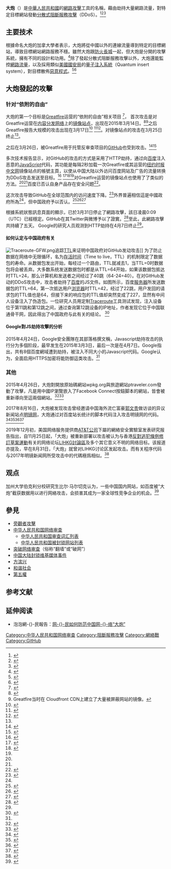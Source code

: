{{NoteTA
|G1=IT
|1=zh-hant:網路;zh-hans:网络}}

'''大炮'''（{{lang-en|Great Cannon}}）是[[中華人民共和國|中華人民共和國]]的[[網路戰|網路攻擊]]工具的名稱，藉由劫持大量網路流量，對特定目標網站發動[[分散式阻斷服務攻擊|分散式阻斷服務攻擊]]（DDoS）。<ref name="NYT-China-Said-to-Use-Powerful-New-Weapon-Censor-Internet">{{cite web | url=http://www.nytimes.com/2015/04/11/technology/china-is-said-to-use-powerful-new-weapon-to-censor-internet.html | title=China Is Said to Use Powerful New Weapon to Censor Internet | publisher=The New York Times Company | work=The New York Times | date=2015-04-10 | accessdate=2015-04-11 | author=Perlroth, Nicole | language=en | archive-date=2015-04-11 | archive-url=https://web.archive.org/web/20150411005836/http://www.nytimes.com/2015/04/11/technology/china-is-said-to-use-powerful-new-weapon-to-censor-internet.html | dead-url=no }}</ref><ref name = "BBC中文網">{{cite news | url = http://www.bbc.co.uk/zhongwen/trad/china/2015/04/150410_china_internet_attack | title = 中國採取新方式 網絡封鎖擴大到境外 | author = 路西 | publisher = BBC中文網 | date = 2015-04-11 | accessdate = 2015-04-11 | language = zh-hant | archive-date = 2015-04-14 | archive-url = https://web.archive.org/web/20150414043027/http://www.bbc.co.uk/zhongwen/trad/china/2015/04/150410_china_internet_attack | dead-url = no }}</ref><ref>{{cite news | title = 中共祭出新武器審查網絡 訪問陸網或被監控 | url = http://www.epochtimes.com/b5/15/4/10/n4408970.htm | date = 2015-04-10 | work = 大紀元 | author = 秦雨霏 | accessdate = 2015-04-11 | language = zh-tw | archive-date = 2015-04-11 | archive-url = https://web.archive.org/web/20150411094919/http://www.epochtimes.com/b5/15/4/10/n4408970.htm | dead-url = no }}</ref>

==主要技术==
根據命名大炮的加拿大學者表示，大炮將從中國以外的連線流量導到特定的目標網站，導致目標網站網路服務不穩。雖然大炮跟[[防火長城|防火長城]]一起，但大炮是分開的攻擊系統，擁有不同的設計和功用。<ref name=citizenlab>{{cite web | url=https://citizenlab.org/2015/04/chinas-great-cannon/ | title=China’s Great Cannon | work=Citizen Lab | date=2015-04-10 | accessdate=2015-04-11 | author=Marczak, Bill | author2=Weaver, Nicolas | author3=Dalek, Jakub | author4=Ensafi, Roya | author5=Fifield, David | author6=McKune, Sarah | author7=Rey, Arn | author8=Scott-Railton, John | author9=Deibert, Ronald | author10=Paxson, Vern | language=en | archive-date=2015-04-10 | archive-url=https://web.archive.org/web/20150410155140/https://citizenlab.org/2015/04/chinas-great-cannon/ | dead-url=no }}</ref>除了發起分散式阻斷服務攻擊以外，大炮還能監控[[網路流量|網路流量]]，以及採用類似[[美國國安局|美國國安局]]的[[量子注入系統|量子注入系統]]（Quantum insert system），對目標散佈[[惡意程式|惡意程式]]。<ref name="Motherboard-Great-Cannon-China-Powerful-New-Hacking-Weapon">{{cite web | url=http://motherboard.vice.com/read/the-great-cannon-is-chinas-powerful-new-hacking-weapon | title=The 'Great Cannon' is China's Powerful New Hacking Weapon | publisher=Vice Media LLC | work=Motherboard - Vice | date=April 10, 2015 | accessdate=April 10, 2015 | author=Franceschi-Bicchierai, Lorenzo | language=en | archive-date=2015-04-12 | archive-url=https://web.archive.org/web/20150412184817/http://motherboard.vice.com/read/the-great-cannon-is-chinas-powerful-new-hacking-weapon | dead-url=no }}</ref><ref name="China-Great-Cannon-Lets-Internet-Censors-Hack-Sites-Abroad">{{cite web | url=http://www.ibtimes.com/chinas-great-cannon-lets-internet-censors-hack-sites-abroad-just-ask-github-1877180 | title=China's 'Great Cannon' Lets Internet Censors Hack Sites Abroad -- Just Ask GitHub | publisher=IBT Media Inc. | work=International Business Times | date=April 10, 2015 | accessdate=April 10, 2015 | author=Stone, Jeff | language=en | archive-date=2015-04-10 | archive-url=https://web.archive.org/web/20150410220214/http://www.ibtimes.com/chinas-great-cannon-lets-internet-censors-hack-sites-abroad-just-ask-github-1877180 | dead-url=no }}</ref>

==大炮發起的攻擊==
===针对“依附的自由”===
{{main|依附的自由}}
大炮的第一个目标是[[Greatfire|Greatfire]]运营的“依附的自由”相关项目 <ref name=solidot80>{{Cite web |url=http://www.solidot.org/story?sid=43506 |title=对GitHub的大规模DDoS攻击已超过80个小时 |quote= 对于Greatfire所实现的collateral freedom（PDF），也有许多人对此表达了不满，Greatfire的做法让一些CDN服务商遭到了封杀，而GitHub是最新的受害者。 |accessdate=2015-03-30 |date=2015-03-30 |publisher=奇客Solidot |language=zh-cn |archive-date=2015-03-31 |archive-url=https://web.archive.org/web/20150331103957/http://www.solidot.org/story?sid=43506 |dead-url=no }}</ref>，
首次攻击是对Greatfire运营在[[内容分发网络|内容分发网络]]上的[[镜像站点|镜像站点]]，出现在2015年3月14日。<ref name=googleblog>{{cite web|website=Google Security Blog|url=https://security.googleblog.com/2015/04/a-javascript-based-ddos-attack-as-seen.html|title=A Javascript-based DDoS Attack as seen by Safe Browsing|date=2015-04-24|access-date=2021-10-09|archive-date=2022-01-14|archive-url=https://web.archive.org/web/20220114213818/https://security.googleblog.com/2015/04/a-javascript-based-ddos-attack-as-seen.html|dead-url=no}}</ref><ref>Greatfire当时在 Cloudfront CDN上建立了大量被屏蔽网站的镜像。</ref>之后Greatfire报告大规模的攻击出现在3月17日<ref>{{cite web|url=https://zh.greatfire.org/blog/2015/mar/we-are-under-attack|date=2015-03-19|title=我们正被攻击|author=charlie|quote=攻击开始于3月17日，我们每小时都要收到高达26亿的请求，这是大约正常水平的2500倍以上。|access-date=2021-10-09|deadurl=no|website=zh.greatfire.org|archive-date=2021-11-25|archive-url=https://web.archive.org/web/20211125094135/https://zh.greatfire.org/blog/2015/mar/we-are-under-attack}}</ref> <ref name=paopao>{{cite web | url=https://pao-pao.net/article/396 | title=互联网自由在中国遭受新攻击 | publisher=泡泡網民報告 | date=2015-03-20 | accessdate=2021-10-09 | language=zh-hans | deadurl=yes | archiveurl=https://web.archive.org/web/20150927113644/https://pao-pao.net/article/396 | archivedate=2015-09-27 }}</ref><ref name=techcrunch>{{cite web |quote= The first attack, which began on March 17, sent 2.6 billion requests per hour at peak to Great Fire’s mirrored sites in an effort to seemingly take them offline via overwhelming traffic numbers. |url=http://techcrunch.com/2015/03/30/greatfire/ | title=These Activists Are Plotting To End Internet Censorship In China | publisher=AOL Inc. | work=TechCrunch | date=2015-03-30 | accessdate=2015-04-10 | author=Russel, Jon | archive-date=2020-11-26 | archive-url=https://web.archive.org/web/20201126120322/https://techcrunch.com/2015/03/30/greatfire/ | dead-url=no }}</ref>。对镜像站点的攻击在3月25日终止<ref name=googleblog/>。

之后在3月26日，被Greatfire用于托管反审查项目的[[GitHub|GitHub]]也受到攻击。<ref>{{Cite web|title=@Github的个人网站|url=https://weibo.com/GitHub|access-date=2022-01-25|author=Github|date=2015-03-28|work=新浪微博|language=zh-hans|quote=我们近日受到了GitHub历史上最大的DDoS攻击，攻击从3月26日开始，使用了一种复杂的新技术来劫持无关用户的浏览器对我们的网站发起大量流量。根据我们收到的报告，我们相信这次攻击是为了让我们移除某一种类的内容。|archive-date=2020-03-06|archive-url=https://web.archive.org/web/20200306122203/https://www.weibo.com/GitHub|dead-url=no}}</ref><ref>{{Cite web|title=Large Scale DDoS Attack on github.com|url=https://github.blog/2015-03-27-large-scale-ddos-attack-on-github-com/|access-date=2022-01-25|date=2015-03-28|work=The GitHub Blog|language=en-US|archive-date=2022-01-21|archive-url=https://web.archive.org/web/20220121060750/https://github.blog/2015-03-27-large-scale-ddos-attack-on-github-com/|dead-url=no}}</ref>

{{参见|对GitHub的审查和封锁#DDoS攻击}}

多次技术报告显示，对GitHub的攻击的方式是采用了HTTP劫持，通过向[[百度|百度]]注入恶意的[[JavaScript|JavaScript]]代码，其功能是每隔2秒加载一次Greatfire或其运营的[[纽约时报|纽约时报中文网]]镜像站点的帳號主頁，以使从中国大陆以外访问百度网站及广告的流量转换为DDoS攻击发送至目标。<ref name=wooyun>{{cite web|url=http://drops.wooyun.org/papers/5398|publisher=乌云知识库|title=百度统计js被劫持用来DDOS Github|date=2015-03-27|author=insight-labs|accessdate=2018-08-23|archive-date=2016-03-28|archive-url= https://web.archive.org/web/20150328003310/http://drops.wooyun.org/papers/5398 |dead-url=yes}}</ref> <ref>{{Cite web |url=http://www.solidot.org/story?sid=43495 |quote= 攻击者的设备设在国际互联网和国内互联网的边界上，用恶意的代码替代百度的JS文件，载入恶意代码后用户的浏览器将会每2秒访问域名https://github.com/greatfire/和https://github.com/cn-nytimes/，也就说访问国内网站的国外访问者联合对Github发动了DDoS攻击，Github的反制措施是用alert("WARNING: malicious javascript detected on this domain")替换了原网页的内容。 |title=Github证实遭到DDoS攻击，HTTP劫持已停止 |date=2015-03-27 |publisher=奇客Solidot |language=zh-cn |accessdate=2018-08-23 |archive-date=2016-03-23 |archive-url=https://web.archive.org/web/20160323065419/http://www.solidot.org/story?sid=43495 |dead-url=no }}</ref><ref>{{cite web|url=https://www.solidot.org/story?sid=43489|title=百度联盟广告脚本被插入攻击GitHub代码|website=Solidot|date=2015-03-27|archive-url=https://web.archive.org/web/20211009100742/https://www.solidot.org/story?sid=43489|archive-date=2021-10-09|access-date=2021-10-09|dead-url=no}}</ref><ref name=solidot80/>对Greatfire运营的镜像站点也使用了了类似的方法。<ref name=googleblog/><ref name=citizenlab/>百度已否认自身产品存在安全问题<ref>{{cite web|url=http://weibo.com/3326069452/Caw7wsZ1L|title=百度安全攻防实验室的微博|author=百度在线網络技术（北京）有限公司|archive-url= https://archive.is/VctXT|archive-date=2015-03-28|quote= 百度安全工程师经过仔细排查，已经排除自身产品的安全问题和黑客攻击的可能。我们也已经向其他网络安全机构通报情况，共同对相关问题进行进一步诊断。}}</ref>。

这次攻击导致GitHub在全球范围内的访问速度下降。<ref>{{cite web|url=https://status.github.com/messages/2015-03-28|title=GitHub System Status|author=GitHub|accessdate=2018-08-23|archive-date=2017-02-19|archive-url=https://web.archive.org/web/20170219163334/https://status.github.com/messages/2015-03-28|dead-url=yes}}</ref>外界普遍相信這是中國政府所為<ref name=citizenlab/>，但中国政府予以否认。<ref>{{cite web|title=外交部回应GitHub遭来自中国的DDoS攻击|url= https://www.solidot.org/story?sid=43521|date=2015-03-30|archiveurl= https://web.archive.org/web/20150924103655/http://www.solidot.org/story?sid=43521|archivedate=2015-09-24|website=Solidot|quote=近期似乎只要是美国或者其他哪个国家有网站受到攻击，就会有人联想是不是中方黑客所为，这很奇怪。我想提醒你，中国是网络黑客攻击的最主要的受害者之一。}}</ref><ref name="iThome.com.tw">{{Cite web |url=http://www.ithome.com.tw/news/94872 |title=GitHub遭遇史上最大規模DDoS攻擊，反中國網路防火牆專案被鎖定 |accessdate=2015-03-30 |author=陳曉莉 |date=2015-03-30 |publisher=台灣iThome |language=zh-tw |archive-date=2015-03-31 |archive-url=https://web.archive.org/web/20150331102019/http://www.ithome.com.tw/news/94872 |dead-url=no }}</ref><ref>{{Cite web |url=http://www.epochtimes.com/gb/15/3/28/n4398519.htm |title=中共借刀杀人 利用海外华人发起DDoS攻击 |accessdate=2015-03-30 |author=海寧 |date=2015-03-27 |publisher=大紀元新聞網 |language=zh-hans |archive-date=2015-03-30 |archive-url=https://web.archive.org/web/20150330150557/http://www.epochtimes.com/gb/15/3/28/n4398519.htm |dead-url=no }}</ref>

根據系統狀態訊息頁面的顯示，已於3月31日停止了網路攻擊，該日凌晨0:09（UTC）已經穩定。GitHub在其Twitter與微博予以了證實。<ref>{{Cite web|title=@GitHub的个人主页|url=https://weibo.com/GitHub|access-date=2022-01-25|author=GitHub|date=2015-03-31|work=新浪微博|language=zh-hans|quote=GitHub的服务已完全恢复正常。|archive-date=2020-03-06|archive-url=https://web.archive.org/web/20200306122203/https://www.weibo.com/GitHub|dead-url=no}}</ref>至此，此網路攻擊共持續了五天。 Google的研究人员观测到HTTP劫持在4月7日终止<ref name=googleblog/>。

====如何认定与中国政府有关====
[[File:Traceroute-GFW.png|thumb]]追踪[[存活時間|TTL]]来证明中国政府对GitHub发动攻击]]
为了防止数据在网络中无限循环，名为[[存活时间|存活时间]]（Time to live，TTL）的机制限定了数据包的寿命。从数据包发出开始，每经过一个路由，TTL就减去1，当TTL=0时数据包将会被丢弃。大多数系统发送数据包时都是从TTL=64开始，如果该数据包抵达时TTL=24，那么计算机和发送者之间经过了40跳（64-24=40）。在对GitHub发动的DDoS攻击中，攻击者劫持了[[百度|百度]]的JS文件。如图所示，百度[[服务器|服务器]]所发送数据包的TTL=64，第一次抵达用户[[浏览器|浏览器]]时TTL=42，经过了22跳，用户发回的请求包的TTL值也是64，但接下来的响应包的TTL值却突然变成了227，显然有中间人设备注入了伪造包。一位研究人员用定制[[Traceroute|Traceroute]]工具测试发现，注入设备位于第11跳和第12跳之间，通过查询第12跳设备的IP地址，作者发现它位于中国联通骨干网，因此得出了中国政府与此有关的结论。<!--* 为了防止数据在网络中无限循环，名为[[存活时间|存活时间]]（Time to live，TTL）或跳数限制（hop limit）的机制限定了数据包的寿命。当TTL=0，数据包将被丢弃。大多数系统发送IP包时都是从TTL=64开始，如果该数据包抵达你时TTL=46，那么你和发送者之间经过了18跳（64-18=46）。在对GitHub发动大规模DDoS攻击时，攻击者劫持了百度的JS文件。如图所示，百度服务器所发送数据包的TTL=64，第一次抵达用户浏览器时TTL=42（不同位置这一数字会有所不同），经过了22跳，用户发回的请求包的TTL值也是64，但接下来的响应包的TTL值非常怪异，显然有个中间人设备注入了伪造包。一位研究人员用定制[[Traceroute|Traceroute]]工具测试发现，注入设备位于第11跳和第12跳之间，通过查询第12跳设备的IP地址，发现它位于中国联通骨干网，因此得出了中国政府与此有关的结论。--><ref>{{Cite web|title=Pin-pointing China's attack against GitHub|url=https://blog.erratasec.com/2015/04/pin-pointing-chinas-attack-against.html|accessdate=2019-09-01|last=Graham|first=Robert|language=en|archive-date=2019-09-01|archive-url=https://web.archive.org/web/20190901062513/https://blog.erratasec.com/2015/04/pin-pointing-chinas-attack-against.html|dead-url=no}}</ref>

==== Google對JS劫持攻擊的分析 ====

2015年4月24日，Google安全團隊在其部落格撰文稱，Javascript劫持攻击的执行分为多個阶段，最早发生在2015年3月3日，最后一次是在4月7日。Google指出，共有8個百度網域遭到劫持，被注入不同大小的Javascript代码。Google认为，全面启用HTTPS加密将能防御這类攻击。<ref name=googleblog/>

===其他===
2015年4月26日，大炮對開放原始碼網站wpkg.org與旅遊網站ptraveler.com發動了攻擊，凡是用中國IP瀏覽嵌入了Facebook Connect按鈕脚本的網站，皆會被重新導向至這兩個網站。<ref>{{cite web|author=WinterIsComing|title=开源网站wpkg.org疑遭大炮攻击|url=http://www.solidot.org/story?sid=43854|accessdate=2015-04-27|publisher=Solidot|date=2015-04-27|language=zh-cn|archive-date=2015-04-29|archive-url=https://web.archive.org/web/20150429201659/http://www.solidot.org/story?sid=43854|dead-url=yes}}</ref><ref>{{cite web|title=China foreign website malfunction drives home Internet woes|url=http://cn.reuters.com/article/2015/04/27/china-internet-idCNL4N0XO54H20150427|accessdate=2015-04-29|publisher=[[路透社|路透社]]|date=April 27, 2015|language=en|archive-date=2015-05-03|archive-url=https://web.archive.org/web/20150503070504/http://cn.reuters.com/article/2015/04/27/china-internet-idCNL4N0XO54H20150427|dead-url=yes}}</ref>

2017年8月16日，大炮被发现攻击曾经邀请中国海外流亡富豪[[郭文贵|郭文贵]]做访谈的异议新闻站点[[明镜新闻集团|明镜网]]，大炮通过对百度站长统计的脚本代码注入攻击明镜网的代码。 <ref>{{cite web|author1=Chun|title=[DDoS] 你知道你正在攻擊明鏡時報的網站嗎？|url=https://www.mxp.tw/2017/08/16/ddos-%E4%BD%A0%E7%9F%A5%E9%81%93%E4%BD%A0%E6%AD%A3%E5%9C%A8%E6%94%BB%E6%93%8A%E6%98%8E%E9%8F%A1%E6%99%82%E5%A0%B1%E7%9A%84%E7%B6%B2%E7%AB%99%E5%97%8E%EF%BC%9F/|accessdate=2017-08-16|archive-url=https://web.archive.org/web/20170817160651/https://www.mxp.tw/2017/08/16/ddos-%E4%BD%A0%E7%9F%A5%E9%81%93%E4%BD%A0%E6%AD%A3%E5%9C%A8%E6%94%BB%E6%93%8A%E6%98%8E%E9%8F%A1%E6%99%82%E5%A0%B1%E7%9A%84%E7%B6%B2%E7%AB%99%E5%97%8E%EF%BC%9F/|archive-date=2017-08-17|dead-url=yes}}</ref><ref>{{cite web|author1=Chun|title=[DDoS] 百度站長工具 Sitemap 主動推送功能暗藏惡意攻擊程式碼|url=https://www.mxp.tw/2017/08/16/ddos-%E7%99%BE%E5%BA%A6%E7%AB%99%E9%95%B7%E5%B7%A5%E5%85%B7-sitemap-%E4%B8%BB%E5%8B%95%E6%8E%A8%E9%80%81%E5%8A%9F%E8%83%BD%E6%9A%97%E8%97%8F%E6%83%A1%E6%84%8F%E6%94%BB%E6%93%8A%E7%A8%8B%E5%BC%8F/|accessdate=2017-08-16|archive-url=https://web.archive.org/web/20170817162658/https://www.mxp.tw/2017/08/16/ddos-%E7%99%BE%E5%BA%A6%E7%AB%99%E9%95%B7%E5%B7%A5%E5%85%B7-sitemap-%E4%B8%BB%E5%8B%95%E6%8E%A8%E9%80%81%E5%8A%9F%E8%83%BD%E6%9A%97%E8%97%8F%E6%83%A1%E6%84%8F%E6%94%BB%E6%93%8A%E7%A8%8B%E5%BC%8F/|archive-date=2017-08-17|dead-url=yes}}</ref><ref>{{Cite web|url=https://www.v2ex.com/t/384241|title=Javascript 高手帮我看看百度这两段注入代码是想做什么？|accessdate=2017-08-21|website=V2EX|author=|date=|publisher=}}{{dead link|date=2018年2月 |bot=InternetArchiveBot |fix-attempted=yes }}</ref><ref>{{Cite web|url=https://twitter.com/magicxqq/status/901048442092347392|title=百度站长的JS被插了GFW大炮，然后网易云恰好用了这服务，欣赏DDoS现场|accessdate=2017-08-25|date=2017-08-25|last=xqq|first=谦谦|via=Twitter|archive-date=2017-08-25|archive-url=https://web.archive.org/web/20170825192830/https://twitter.com/magicxqq/status/901048442092347392|dead-url=no}}</ref>

{{cn|2019年11月25日，[[新品葱|新品葱]]遭到来自中国大陆的[[DDoS|DDoS]]攻击，导致约十小时左右无法访问，随后恢复正常。}}

2019年12月初，美国网络服务提供商[[AT&T公司|AT&T公司]]下屬的網絡安全實驗室发表研究报告指出，自11月25日起，「大炮」被重新部署以攻击被认为与香港[[反對逃犯條例修訂草案運動|反對逃犯條例修訂草案運動]]有关的网络论坛[[LIHKG討論區|LIHKG討論區]]及多个其它意义不明的网络目标。该报道亦提及，早在8月31日，「大炮」就曾对LIHKG讨论区发起攻击。而有关程序代码与2017年明镜新闻网所受攻击中的代碼極爲相似。<ref>{{Cite web|url=https://cybersecurity.att.com/blogs/labs-research/the-great-cannon-has-been-deployed-again|quote=On August 31, 2019, the Great Cannon initiated an attack against a website (lihkg.com) used by members of the Hong Kong democracy movement to plan protests. <br>The Javascript code is very similar to the packer code used in the attacks against Mingjingnews observed in 2017|website=cybersecurity.att.com |title=The “Great Cannon” has been deployed again|accessdate=2019-12-06|date=2019-12-06|last=Doman|first=Chris|archive-date=2019-12-06|archive-url=https://web.archive.org/web/20191206074255/https://cybersecurity.att.com/blogs/labs-research/the-great-cannon-has-been-deployed-again|dead-url=no}}</ref>

==观点==
加州大学伯克利分校研究生比尔·马尔切克认为，一些中国国内网站，如百度被“大炮”截获数据用以进行网絡攻击，会损害其成为一家全球性竞争企业的机会。<ref>{{cite news|title=中国启用“网络大炮” 加强境外互联网审查|url=http://cn.nytimes.com/china/20150413/c13hack/|language=zh|author=NICOLE PERLROTH|publisher=[[纽约时报|纽约时报]]|date=2015年4月13日|accessdate=2015年4月13日|archive-date=2015年4月14日|archive-url=https://web.archive.org/web/20150414025135/http://cn.nytimes.com/china/20150413/c13hack/|dead-url=no}}</ref>

== 參見 ==
{{div col|3}}
* [[旁觀者攻擊|旁觀者攻擊]]
* [[中华人民共和国网络审查|中华人民共和国网络审查]]
** [[中华人民共和国审查词汇列表|中华人民共和国审查词汇列表]]
** [[中华人民共和国被封锁网站列表|中华人民共和国被封锁网站列表]]
* [[突破网络审查|突破网络审查]]（俗称“翻墙”或“破网”）
* [[中国大陆封锁维基媒体事件|中国大陆封锁维基媒体事件]]
* [[方滨兴|方滨兴]]
* [[和谐社会|和谐社会]]
* [[第五權|第五權]]
{{div col end}}

== 参考文献 ==
{{Reflist}}

== 延伸阅读 ==
* 泡泡網-{}-民報告：[https://web.archive.org/web/20150416115728/https://pao-pao.net/article/418 网-{}-民如何防范中国网-{}-络“大炮”]

{{翻墙技术}}

[[Category:中华人民共和国网络审查|Category:中华人民共和国网络审查]]
[[Category:阻斷服務攻擊|Category:阻斷服務攻擊]]
[[Category:網絡戰|Category:網絡戰]]
[[Category:GitHub|Category:GitHub]]